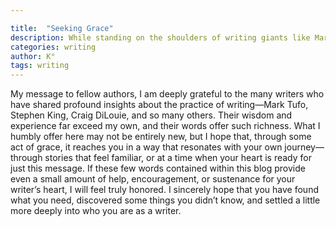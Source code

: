 ```yaml
---

title:  "Seeking Grace"
description: While standing on the shoulders of writing giants like Mark Tufo, Stephen King, and Craig DiLouie, I'm sharing my own experiences and insights in hopes they'll connect with fellow writers in meaningful ways. Though the advice I offer may not be revolutionary, sometimes timing is everything - perhaps these words will reach you exactly when you need them. If this blog helps nurture your writing journey or gives you a fresh perspective, even in small ways, I'll consider that a profound success.
categories: writing
author: K°
tags: writing
---
```


My message to fellow authors, I am deeply grateful to the many writers who have shared profound insights about the practice of writing—Mark Tufo, Stephen King, Craig DiLouie, and so many others. Their wisdom and experience far exceed my own, and their words offer such richness. What I humbly offer here may not be entirely new, but I hope that, through some act of grace, it reaches you in a way that resonates with your own journey—through stories that feel familiar, or at a time when your heart is ready for just this message. If these few words contained within this blog provide even a small amount of help, encouragement, or sustenance for your writer’s heart, I will feel truly honored. I sincerely hope that you have found what you need, discovered some things
you didn’t know, and settled a little more deeply into who you are as a writer.

